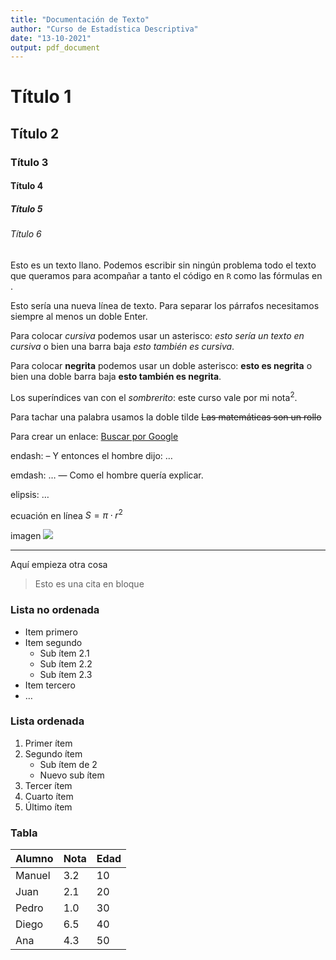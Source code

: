 ```yaml
---
title: "Documentación de Texto"
author: "Curso de Estadística Descriptiva"
date: "13-10-2021"
output: pdf_document
---
```


# Título 1

## Título 2

### Título 3

#### Título 4

##### Título 5

###### Título 6

Esto es un texto llano. Podemos escribir sin ningún problema todo el 
texto que queramos para acompañar a tanto el código en `R` como las
fórmulas en \LaTeX.

Esto sería una nueva línea de texto. Para separar los párrafos necesitamos
siempre al menos un doble Enter.

Para colocar *cursiva* podemos usar un asterisco: *esto sería un texto en cursiva*
o bien una barra baja _esto también es cursiva_.

Para colocar **negrita** podemos usar un doble asterisco: **esto es negrita** o bien
una doble barra baja __esto también es negrita__.

Los superíndices van con el *sombrerito*: este curso vale por mi nota^2^.

Para tachar una palabra usamos la doble tilde ~~Las matemáticas son un rollo~~

Para crear un enlace: [Buscar por Google](https://www.google.cl)

endash: -- Y entonces el hombre dijo: ...

emdash: ... --- Como el hombre quería explicar.

elipsis: ...

ecuación en línea $S = \pi\cdot r^2$

imagen ![](../../Imagenes/Gob1.jpg)

***

Aquí empieza otra cosa

> Esto es una cita en bloque

### Lista no ordenada

* Item primero
* Item segundo
    + Sub ítem 2.1
    + Sub ítem 2.2
    + Sub ítem 2.3
* Item tercero
* ...

### Lista ordenada

1. Primer ítem
2. Segundo ítem
    + Sub ítem de 2
    + Nuevo sub ítem
3. Tercer ítem
1. Cuarto ítem
1. Último ítem

### Tabla

Alumno   |   Nota   |   Edad        
---------|----------|-----------
Manuel   | 3.2      | 10
Juan     | 2.1      | 20
Pedro    | 1.0      | 30
Diego    | 6.5      | 40
Ana      | 4.3      | 50




